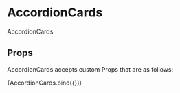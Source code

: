
<Meta title="components/atoms/AccordionCards" decorators={[withDesign]} />

# AccordionCards

AccordionCards

## Props

AccordionCards accepts custom Props that are as follows:

<Canvas>
  <Story
    name="AccordionCard"
    parameters={{
      design: {
        type: 'figma',
        url: '',
      },
    }}
    args={{
      items: [
        {
          title: 'Priezvisko Meno, Titul',
          subtitle: 'Pozícia',
          phone: '+421 *** *** ***',
          email: 'meno.priezvisko@bratislava.sk',
        },
        {
          title: 'Priezvisko Meno, Titul',
          subtitle: 'Pozícia',
          phone: '+421 *** *** ***',
          email: 'meno.priezvisko@bratislava.sk',
        },
        {
          title: 'Priezvisko Meno, Titul',
          subtitle: 'Pozícia',
          phone: '+421 *** *** ***',
          email: 'meno.priezvisko@bratislava.sk',
        },
        {
          title: 'Priezvisko Meno, Titul',
          subtitle: 'Pozícia',
          phone: '+421 *** *** ***',
          email: 'meno.priezvisko@bratislava.sk',
        },
        {
          title: 'Priezvisko Meno, Titul',
          subtitle: 'Pozícia',
          phone: '+421 *** *** ***',
          email: 'meno.priezvisko@bratislava.sk',
        },
        {
          title: 'Priezvisko Meno, Titul',
          subtitle: 'Pozícia',
          phone: '+421 *** *** ***',
          email: 'meno.priezvisko@bratislava.sk',
        },
        {
          title: 'Priezvisko Meno, Titul',
          subtitle: 'Pozícia',
          phone: '+421 *** *** ***',
          email: 'meno.priezvisko@bratislava.sk',
        },
      ],
    }}
  >
    {AccordionCards.bind({})}
  </Story>
</Canvas>

<ArgsTable of={AccordionCards} />
